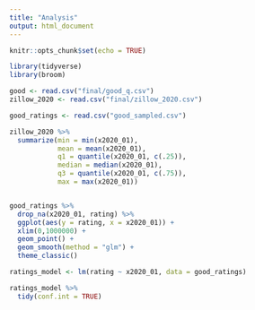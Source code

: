 ```yaml
---
title: "Analysis"
output: html_document
---
```


```r
knitr::opts_chunk$set(echo = TRUE)

library(tidyverse)
library(broom)

good <- read.csv("final/good_q.csv")
zillow_2020 <- read.csv("final/zillow_2020.csv")

good_ratings <- read.csv("good_sampled.csv")

```


```r

zillow_2020 %>%
  summarize(min = min(x2020_01),
            mean = mean(x2020_01),
            q1 = quantile(x2020_01, c(.25)),
            median = median(x2020_01),
            q3 = quantile(x2020_01, c(.75)),
            max = max(x2020_01))



```


```r

good_ratings %>%
  drop_na(x2020_01, rating) %>%
  ggplot(aes(y = rating, x = x2020_01)) +
  xlim(0,1000000) +
  geom_point() +
  geom_smooth(method = "glm") +
  theme_classic()

```

```r

ratings_model <- lm(rating ~ x2020_01, data = good_ratings)

ratings_model %>%
  tidy(conf.int = TRUE)

```



